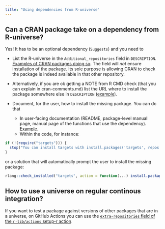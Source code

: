 ```yaml
---
title: "Using dependencies from R-universe"
---
```


## Can a CRAN package take on a dependency from R-universe?

Yes! It has to be an optional dependency (`Suggests`) and you need to

- List the R-universe in the `Additional_repositories` field in `DESCRIPTION`. [Examples of CRAN packages doing so](https://github.com/search?q=org%3Acran+path%3ADESCRIPTION+additional_repositories%3A+r-universe.dev&type=code). The field will *not* ensure installation of the package. Its sole purpose is allowing CRAN to check the package is indeed available in that other repository.

- Alternatively, if you are ok getting a NOTE from R CMD check (that you can explain in cran-comments.md) list the URL where to install the package somewhere else in `DESCRIPTION` ([example](https://github.com/cran/prioritizr/blob/0738fe58f55c812a3023e81398d4294487a8c497/DESCRIPTION#L21)).

- Document, for the user, how to install the missing package. You can do that 
    - In user-facing documentation (README, package-level manual page, manual page of the functions that use the dependency). [Example](https://github.com/ropensci/usaboundaries?tab=readme-ov-file#installation).
    - Within the code, for instance:
    
```r
if (!(require("targets"))) {
  stop("You can install targets with install.packages('targets', repos = c('https://ropensci.r-universe.dev', 'https://cloud.r-project.org'))")
}

```

or a solution that will automatically prompt the user to install the missing package:
    
```r
rlang::check_installed("targets", action = function(...) install.packages('targets', repos = c('https://ropensci.r-universe.dev', 'https://cloud.r-project.org')))
```

## How to use a universe on regular continous integration?

If you want to test a package against versions of other packages that are in a universe, on GitHub Actions you can use the [`extra-repositories` field of the `r-lib/actions` setup-r action](https://github.com/r-lib/actions/tree/v2-branch/setup-r#inputs).
